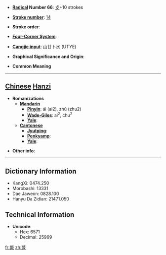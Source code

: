 * '''[[Wiktionary:Chinese radical index| Radical]] Number 66''': [[Wiktionary:Chinese radical index 攴|攴]]+10 strokes

* '''[[Wiktionary:Chinese total strokes index|Stroke number]]''': [[Wiktionary:Chinese total strokes index 14|14]]

* '''Stroke order''': 

* '''[[Wiktionary:Chinese four corner index|Four-Corner System]]''': 

* '''[[Wiktionary:Chinese Cangjie index|Cangjie input]]''': 山廿卜水 (UTYE)

* '''Graphical Significance and Origin''': 

* '''Common Meaning'''

----

== [[Chinese]] [[Hanzi]] ==

* '''Romanizations'''
** '''[[Mandarin]]'''
*** '''[[Pinyin]]''': ái (ai2), zhú (zhu2)
*** '''[[Wade-Giles]]''': ai<sup>2</sup>, chu<sup>2</sup>
*** '''[[Yale]]''': 
** '''[[Cantonese]]'''
*** '''[[Jyutping]]''':
*** '''[[Penkyamp]]''': 
*** '''[[Yale]]''': 

* '''Other info''': 

----

== Dictionary Information ==

* KangXi: 0474.250
* Morobashi: 13331
* Dae Jaweon: 0828.100
* Hanyu Da Zidian: 21471.050

== Technical Information ==

* '''Unicode''':
** Hex: 6571
** Decimal: 25969

[[fr:敱]]
[[zh:敱]]